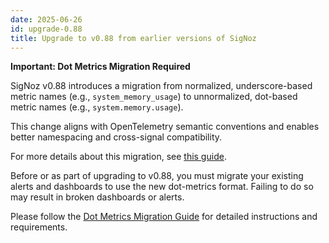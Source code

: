 ```yaml
---
date: 2025-06-26
id: upgrade-0.88
title: Upgrade to v0.88 from earlier versions of SigNoz
---
```


**Important: Dot Metrics Migration Required**

SigNoz v0.88 introduces a migration from normalized, underscore-based metric names (e.g., `system_memory_usage`) to unnormalized, dot-based metric names (e.g., `system.memory.usage`). 

This change aligns with OpenTelemetry semantic conventions and enables better namespacing and cross-signal compatibility.

For more details about this migration, see [this guide](https://signoz.io/guides/metrics-migration/).


Before or as part of upgrading to v0.88, you must migrate your existing alerts and dashboards to use the new dot-metrics format. Failing to do so may result in broken dashboards or alerts.

Please follow the [Dot Metrics Migration Guide](/docs/manage/administrator-guide/dot-metrics-migration) for detailed instructions and requirements.


